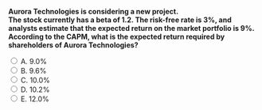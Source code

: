 ::: {.question-block}

<form onsubmit="event.preventDefault(); checkAnswer('module4_mcq_q31')" data-correct-answer="D">
  <strong style="display: block;">
  Aurora Technologies is considering a new project.  
  The stock currently has a beta of 1.2. The risk-free rate is 3%, and analysts estimate that the expected return on the market portfolio is 9%.  
  According to the CAPM, what is the expected return required by shareholders of Aurora Technologies?
  </strong>

  <label><input type="radio" name="module4_mcq_q31" value="A"> A. 9.0%</label><br>
  <label><input type="radio" name="module4_mcq_q31" value="B"> B. 9.6%</label><br>
  <label><input type="radio" name="module4_mcq_q31" value="C"> C. 10.0%</label><br>
  <label><input type="radio" name="module4_mcq_q31" value="D"> D. 10.2%</label><br>
  <label><input type="radio" name="module4_mcq_q31" value="E"> E. 12.0%</label><br>
</form>

<div id="feedback-module4_mcq_q31" class="feedback" data-status="" style="display:none;">
✅ Correct: D. Using CAPM, rE = 3% + 1.2 × (9% − 3%) = 10.2%.
</div>

:::
